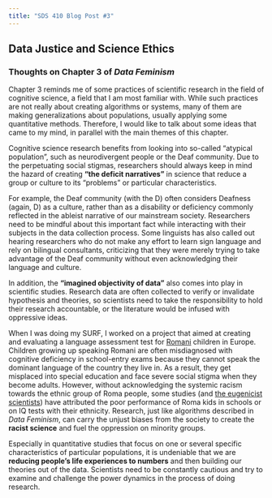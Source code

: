 ```yaml
---
title: "SDS 410 Blog Post #3"
---
```



## Data Justice and Science Ethics
### Thoughts on Chapter 3 of *Data Feminism*

Chapter 3 reminds me of some practices of scientific research in the field of cognitive science, a field that I am most familiar with. While such practices are not really about creating algorithms or systems, many of them are making generalizations about populations, usually applying some quantitative methods. Therefore, I would like to talk about some ideas that came to my mind, in parallel with the main themes of this chapter.

Cognitive science research benefits from looking into so-called "atypical population", such as neurodivergent people or the Deaf community. Due to the perpetuating social stigmas, researchers should always keep in mind the hazard of creating **"the deficit narratives"** in science that reduce a group or culture to its "problems" or particular characteristics. 

For example, the Deaf community (with the D) often considers Deafness (again, D) as a culture, rather than as a disability or deficiency commonly reflected in the ableist narrative of our mainstream society. Researchers need to be mindful about this important fact while interacting with their subjects in the data collection process. Some linguists has also called out hearing researchers who do not make any effort to learn sign language and rely on bilingual consultants, criticizing that they were merely trying to take advantage of the Deaf community without even acknowledging their language and culture.

In addition, the **"imagined objectivity of data"** also comes into play in scientific studies. Research data are often collected to verify or invalidate hypothesis and theories, so scientists need to take the responsibility to hold their research accountable, or the literature would be infused with oppressive ideas.

When I was doing my SURF, I worked on a project that aimed at creating and evaluating a language assessment test for [Romani](https://en.wikipedia.org/wiki/Romani_people) children in Europe. Children growing up speaking Romani are often misdiagnosed with cognitive deficiency in school-entry exams because they cannot speak the dominant language of the country they live in. As a result, they get misplaced into special education and face severe social stigma when they become adults. However, without acknowledging the systemic racism towards the ethnic group of Roma people, some studies (and [the eugenicist scientists](https://psychology.uwo.ca/people/faculty/remembrance/rushton.html)) have attributed the poor performance of Roma kids in schools or on IQ tests with their ethnicity. Research, just like algorithms described in *Data Feminism*, can carry the unjust biases from the society to create the **racist science** and fuel the oppression on minority groups.

Especially in quantitative studies that focus on one or several specific characteristics of particular populations, it is undeniable that we are **reducing people's life experiences to numbers** and then building our theories out of the data. Scientists need to be constantly cautious and try to examine and challenge the power dynamics in the process of doing research.